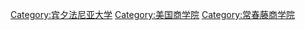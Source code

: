 [[Category:宾夕法尼亚大学|Category:宾夕法尼亚大学]]
[[Category:美国商学院|Category:美国商学院]]
[[Category:常春藤商学院|Category:常春藤商学院]]